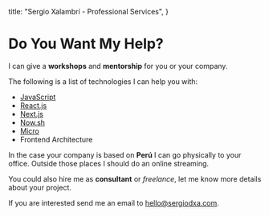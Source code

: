 
  title: "Sergio Xalambrí - Professional Services",
}


# Do You Want My Help?

I can give a **workshops** and **mentorship** for you or your company.

The following is a list of technologies I can help you with:

* [JavaScript](https://www.javascript.com)
* [React.js](https://reactjs.org)
* [Next.js](https://github.com/zeit/next.js)
* [Now.sh](https://now.sh)
* [Micro](https://github.com/zeit/micro)
* Frontend Architecture

In the case your company is based on **Perú** I can go physically to your office. Outside those places I should do an online streaming.

You could also hire me as **consultant** or _freelance_, let me know more details about your project.

If you are interested send me an email to [hello@sergiodxa.com](mailto:hello@sergiodxa.com?subject=Services).
